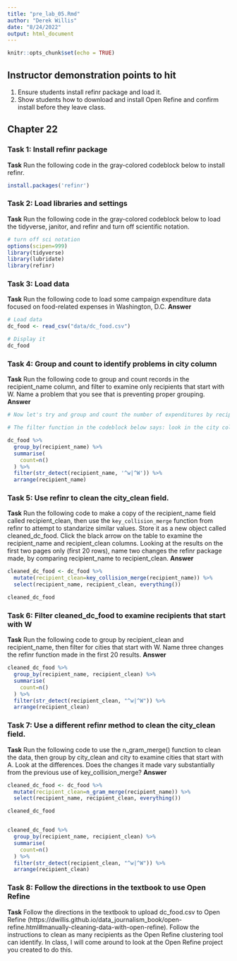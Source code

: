```yaml
---
title: "pre_lab_05.Rmd"
author: "Derek Willis"
date: "8/24/2022"
output: html_document
---
```


```r
knitr::opts_chunk$set(echo = TRUE)
```

## Instructor demonstration points to hit
1. Ensure students install refinr package and load it.
2. Show students how to download and install Open Refine and confirm install before they leave class.


## Chapter 22

### Task 1: Install refinr package
**Task** Run the following code in the gray-colored codeblock below to install refinr.

```r
install.packages('refinr')
```

### Task 2: Load libraries and settings
**Task** Run the following code in the gray-colored codeblock below to load the tidyverse, janitor, and refinr and  turn off scientific notation.  
```r
# turn off sci notation
options(scipen=999)
library(tidyverse)
library(lubridate)
library(refinr)
```

### Task 3: Load data
**Task** Run the following code to load some campaign expenditure data focused on food-related expenses in Washington, D.C.
**Answer**

```r
# Load data
dc_food <- read_csv("data/dc_food.csv")

# Display it
dc_food

```

### Task 4: Group and count to identify problems in city column
**Task** Run the following code to group and count records in the recipient_name column, and filter to examine only recipients that start with W. Name a problem that you see that is preventing proper grouping.
**Answer**

```r
# Now let's try and group and count the number of expenditures by recipient. To make it a bit more manageable, let's use another string function from `stringr` and filter for recipients that start with the uppercase "W" or lowercase "w" using the function `str_detect()` with a regular expression.  

# The filter function in the codeblock below says: look in the city column, and pluck out any value that starts with (the "^" symbol means "starts with") a lowercase "w" OR (the vertical "|", called a pipe, means OR) an uppercase "W". 

dc_food %>%
  group_by(recipient_name) %>%
  summarise(
    count=n()
  ) %>%
  filter(str_detect(recipient_name, '^w|^W')) %>% 
  arrange(recipient_name)
```

### Task 5: Use refinr to clean the city_clean field.
**Task** Run the following code to make a copy of the recipient_name field called recipient_clean, then use the `key_collision_merge` function from refinr to attempt to standarize similar values. Store it as a new object called cleaned_dc_food.  Click the black arrow on the table to examine the recipient_name and recipient_clean columns.  Looking at the results on the first two pages only (first 20 rows), name two changes the refinr package made, by comparing recipient_name to recipient_clean.
**Answer**

```r
cleaned_dc_food <- dc_food %>%
  mutate(recipient_clean=key_collision_merge(recipient_name)) %>%
  select(recipient_name, recipient_clean, everything())

cleaned_dc_food

```

### Task 6: Filter cleaned_dc_food to examine recipients that start with W
**Task** Run the following code to group by recipient_clean and recipient_name, then filter for cities that start with W. Name three changes the refinr function made in the first 20 results.
**Answer**

```r
cleaned_dc_food %>%
  group_by(recipient_name, recipient_clean) %>%
  summarise(
    count=n()
  ) %>%
  filter(str_detect(recipient_clean, "^w|^W")) %>%
  arrange(recipient_clean)
```
### Task 7: Use a different refinr method to clean the city_clean field.
**Task** Run the following code to use the n_gram_merge() function to clean the data, then group by city_clean and city to examine cities that start with A. Look at the differences. Does the changes it made vary substantially from the previous use of key_collision_merge?
**Answer**

```r
cleaned_dc_food <- dc_food %>%
  mutate(recipient_clean=n_gram_merge(recipient_name)) %>%
  select(recipient_name, recipient_clean, everything())

cleaned_dc_food


cleaned_dc_food %>%
  group_by(recipient_name, recipient_clean) %>%
  summarise(
    count=n()
  ) %>%
  filter(str_detect(recipient_clean, "^w|^W")) %>%
  arrange(recipient_clean)


```
### Task 8: Follow the directions in the textbook to use Open Refine
**Task** Follow the directions in the textbook to upload dc_food.csv to Open Refine (https://dwillis.github.io/data_journalism_book/open-refine.html#manually-cleaning-data-with-open-refine). Follow the instructions to clean as many recipients as the Open Refine clustering tool can identify. In class, I will come around to look at the Open Refine project you created to do this.
